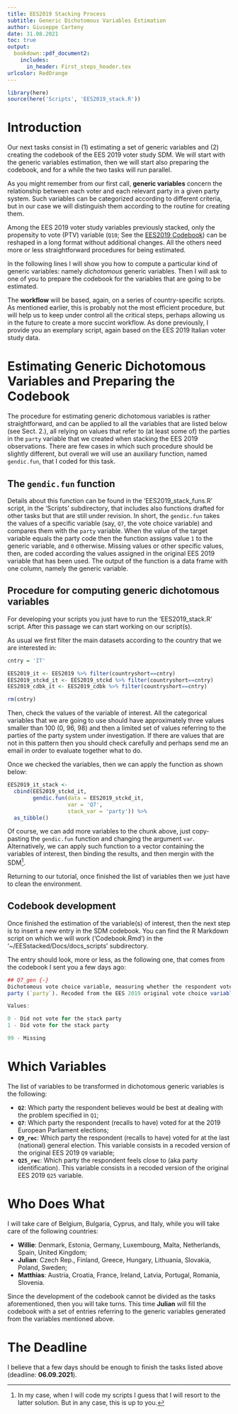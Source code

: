 ---
title: EES2019 Stacking Process 
subtitle: Generic Dichotomous Variables Estimation 
author: Giuseppe Carteny
date: 31.08.2021 
toc: true
output: 
  bookdown::pdf_document2:
    includes:
      in_header: First_steps_header.tex
urlcolor: RedOrange
--- 

```{r echo=FALSE, warning=FALSE, message=FALSE}

library(here)
source(here('Scripts', 'EES2019_stack.R'))

```

# Introduction 

Our next tasks consist in (1) estimating a set of generic variables and (2) creating the codebook of the 
EES 2019 voter study SDM. We will start with the generic variables estimation, then we will start also 
preparing the codebook, and for a while the two tasks will run parallel.

As you might remember from our first call, **generic variables** concern the relationship between each 
voter and each relevant party in a given party system. Such variables can be categorized according to 
different criteria, but in our case we will distinguish them according to the routine for creating them.

Among the EES 2019 voter study variables previously stacked, only the propensity to vote (PTV) variable 
(`Q10`; See the [EES2019 Codebook](https://dbk.gesis.org/dbksearch/download.asp?id=67448)) can be 
reshaped in a long format without additional changes. All the others need more or less straightforward 
procedures for being estimated.  

In the following lines I will show you how to compute a particular kind of generic variables: 
namely *dichotomous* generic variables. Then I will ask to one of you to prepare the codebook for 
the variables that are going to be estimated.

The **workflow** will be based, again, on a series of country-specific scripts. As mentioned earlier, this 
is probably not the most efficient procedure, but will help us to keep under control all the critical 
steps, perhaps allowing us in the future to create a more succint workflow. As done previously, I 
provide you an exemplary script, again based on the EES 2019 Italian voter study data. 

# Estimating Generic Dichotomous Variables and Preparing the Codebook

The procedure for estimating generic dichotomous variables is rather straightforward, and can be applied 
to all the variables that are listed below (see Sect. 2.), all relying on values that refer to (at least
some of) the parties in the `party` variable that we created when stacking the EES 2019 observations. 
There are few cases in which such procedure should be slightly different, but overall we will use an 
auxiliary function, named `gendic.fun`, that I coded for this task. 

## The `gendic.fun` function

Details about this function can be found in the 'EES2019_stack_funs.R' script, in the 'Scripts' 
subdirectory, that includes also functions drafted for other tasks but that are still under revision. In 
short, the `gendic.fun` takes the values of a specific variable (say, `Q7`, the vote choice variable) 
and compares them with the `party` variable. When the value of the target variable equals the party code 
then the function assigns value `1` to the generic variable, and `0` otherwise. Missing values or other 
specific values, then, are coded according the values assigned in the original EES 2019 variable that 
has been used. The output of the function is a data frame with one column, namely the generic variable.

## Procedure for computing generic dichotomous variables

For developing your scripts you just have to run the 'EES2019_stack.R' script. After this passage we 
can start working on our script(s).

As usual we first filter the main datasets according to the country that we are interested in:

```{r, eval=T, echo=T}
cntry = 'IT'

EES2019_it <- EES2019 %>% filter(countryshort==cntry)
EES2019_stckd_it <- EES2019_stckd %>% filter(countryshort==cntry)
EES2019_cdbk_it <- EES2019_cdbk %>% filter(countryshort==cntry)

rm(cntry)

```

Then, check the values of the variable of interest. All the categorical variables that we are going to 
use should have approximately three values smaller than 100 (0, 96, 98) and then a limited set of values 
referring to the parties of the party system under investigation. If there are values that are not in 
this pattern then you should check carefully and perhaps send me an email in order to evaluate together 
what to do.

Once we checked the variables, then we can apply the function as shown below: 

```{r, eval=T, echo=T}

EES2019_it_stack <- 
  cbind(EES2019_stckd_it,  
        gendic.fun(data = EES2019_stckd_it, 
                   var = 'Q7', 
                   stack_var = 'party')) %>% 
  as_tibble()


```

Of course, we can add more variables to the chunk above, just copy-pasting the `gendic.fun` function 
and changing the argument `var`. Alternatively, we can apply such function to a vector containing the 
variables of interest, then binding the results, and then mergin with the SDM^[In my case, when I will 
code my scripts I guess that I will resort to the latter solution. But in any case, this is up to you.].  

Returning to our tutorial, once finished the list of variables then we just have to clean the 
environment. 

## Codebook development

Once finished the estimation of the variable(s) of interest, then the next step is to insert a new entry 
in the SDM codebook. You can find the R Markdown script on which we will work ('Codebook.Rmd') in the 
'~/EESstacked/Docs/docs_scripts' subdirectory. 

The entry should look, more or less, as the following one, that comes from the codebook I sent you a 
few days ago: 

```{r, eval=F, echo=T}

## Q7_gen {-}
Dichotomous vote choice variable, measuring whether the respondent voted for the stack 
party (`party`). Recoded from the EES 2019 original vote choice variable (`votech`).

Values: 

0 - Did not vote for the stack party  
1 - Did vote for the stack party

99 - Missing

```

\newpage
# Which Variables

The list of variables to be transformed in dichotomous generic variables is the following: 

* **`Q2`**: Which party the respondent believes would be best at dealing with the problem specified in 
`Q1`;
* **`Q7`**: Which party the respondent (recalls to have) voted for at the 2019 European Parliament elections;
* **`Q9_rec`**: Which party the respondent (recalls to have) voted for at the last (national) general 
election. This variable consists in a recoded version of the original EES 2019 `Q9` variable;
* **`Q25_rec`**: Which party the respondent feels close to (aka party identification). This variable 
consists in a recoded version of the original EES 2019 `Q25` variable.

# Who Does What 

I will take care of Belgium, Bulgaria, Cyprus, and Italy, while you will take care of the following countries: 

- **Willie**: Denmark, Estonia, Germany, Luxembourg, Malta, Netherlands, Spain, United Kingdom;
- **Julian**: Czech Rep., Finland, Greece, Hungary, Lithuania, Slovakia, Poland, Sweden;
- **Matthias**: Austria, Croatia, France, Ireland, Latvia, Portugal, Romania, Slovenia.

Since the development of the codebook cannot be divided as the tasks aforementioned, then you will take 
turns. This time **Julian** will fill the codebook with a set of entries referring to the generic 
variables generated from the variables mentioned above.

# The Deadline

I believe that a few days should be enough to finish the tasks listed above (deadline: **06.09.2021**).


